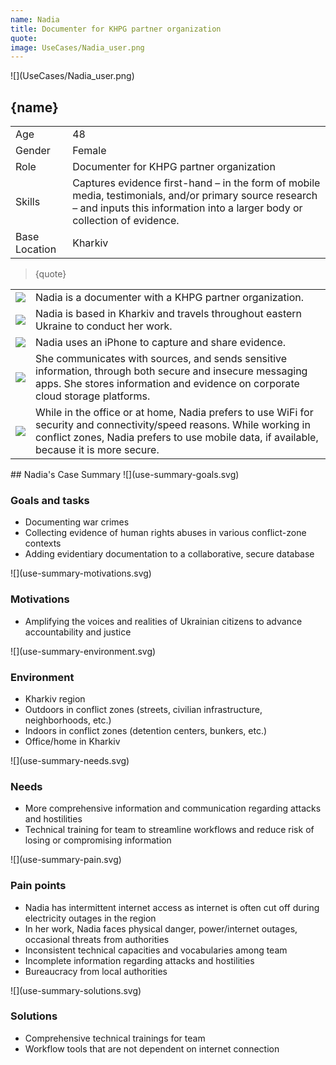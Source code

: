 ```yaml
---
name: Nadia
title: Documenter for KHPG partner organization
quote: 
image: UseCases/Nadia_user.png
---
```



<ProfileSection>
![](UseCases/Nadia_user.png)

## **{name}**

|               |                                                                                                                                                                                      |
| --------------|------------------------------------------------------------------------------------------------------------------------------------------------------------------------------------- |
| Age           | 48                                                                                                                                                                                   |
| Gender        | Female                                                                                                                                                                               |
| Role          | Documenter for KHPG partner organization                                                                                                                                             |
| Skills        | Captures evidence first-hand – in the form of mobile media, testimonials, and/or primary source research – and inputs this information into a larger body or collection of evidence. |
| Base Location | Kharkiv                                                                                                                                                                              |

> {quote}

|                    |                                                                                                                                                                                                                            |
| ------------------ | -------------------------------------------------------------------------------------------------------------------------------------------------------------------------------------------------------------------------- |
| ![](folder.svg)    | Nadia is a documenter with a KHPG partner organization.                                                                                                                                                                    |
| ![](folder.svg)    | Nadia is based in Kharkiv and travels throughout eastern Ukraine to conduct her work.                                                                                                                                      |
| ![](play.svg)      | Nadia uses an iPhone to capture and share evidence.                                                                                                                                                                        |
| ![](hands.svg)     | She communicates with sources, and sends sensitive information, through both secure and insecure messaging apps. She stores information and evidence on corporate cloud storage platforms.                                 |
| ![](website.svg)   | While in the office or at home, Nadia prefers to use WiFi for security and connectivity/speed reasons. While working in conflict zones, Nadia prefers to use mobile data, if available, because it is more secure.         |


</ProfileSection>
<AchievementsSection>
    ## Nadia's Case Summary

<AchievementItem>
![](use-summary-goals.svg)

### Goals and tasks

- Documenting war crimes
- Collecting evidence of human rights abuses in various conflict-zone contexts 
- Adding evidentiary documentation to a collaborative, secure database

</AchievementItem>
<AchievementItem>
![](use-summary-motivations.svg)

### Motivations

- Amplifying the voices and realities of Ukrainian citizens to advance accountability and justice

</AchievementItem>
<AchievementItem>
![](use-summary-environment.svg)

### Environment

- Kharkiv region
- Outdoors in conflict zones (streets, civilian infrastructure, neighborhoods, etc.)
- Indoors in conflict zones (detention centers, bunkers, etc.)
- Office/home in Kharkiv

</AchievementItem>
<AchievementItem>
![](use-summary-needs.svg)

### Needs

- More comprehensive information and communication regarding attacks and hostilities 
- Technical training for team to streamline workflows and reduce risk of losing or compromising information 

</AchievementItem>
<AchievementItem>
![](use-summary-pain.svg)

### Pain points

- Nadia has intermittent internet access as internet is often cut off during electricity outages in the region
- In her work, Nadia faces physical danger, power/internet outages, occasional threats from authorities 
- Inconsistent technical capacities and vocabularies among team
- Incomplete information regarding attacks and hostilities
- Bureaucracy from local authorities 

</AchievementItem>
<AchievementItem>
![](use-summary-solutions.svg)

### Solutions

- Comprehensive technical trainings for team 
- Workflow tools that are not dependent on internet connection

</AchievementItem>
</AchievementsSection>
